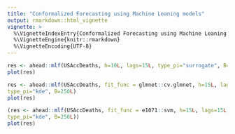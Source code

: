 ```yaml
---
title: "Conformalized Forecasting using Machine Leaning models"
output: rmarkdown::html_vignette
vignette: >
  %\VignetteIndexEntry{Conformalized Forecasting using Machine Leaning models}
  %\VignetteEngine{knitr::rmarkdown}
  %\VignetteEncoding{UTF-8}
---
```


```r
res <- ahead::mlf(USAccDeaths, h=10L, lags=15L, type_pi="surrogate", B=250L)
plot(res)

res <- ahead::mlf(USAccDeaths, fit_func = glmnet::cv.glmnet, h=15L, lags=15L, 
type_pi="kde", B=250L) 
plot(res)

(res <- ahead::mlf(USAccDeaths, fit_func = e1071::svm, h=15L, lags=15L, 
type_pi="kde", B=250L)) 
plot(res)
```

